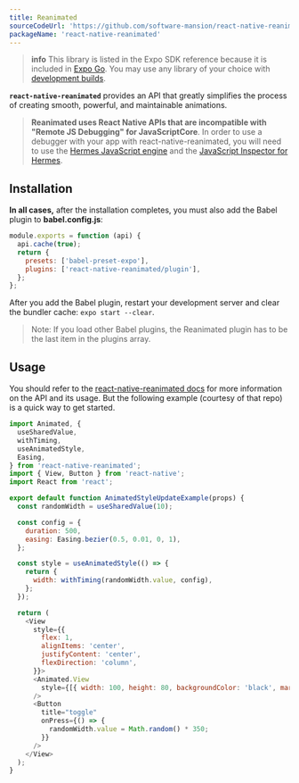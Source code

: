 ```yaml
---
title: Reanimated
sourceCodeUrl: 'https://github.com/software-mansion/react-native-reanimated'
packageName: 'react-native-reanimated'
---
```



> **info** This library is listed in the Expo SDK reference because it is included in [Expo Go](/get-started/expo-go/). You may use any library of your choice with [development builds](/develop/development-builds/introduction/).

**`react-native-reanimated`** provides an API that greatly simplifies the process of creating smooth, powerful, and maintainable animations.

> **Reanimated uses React Native APIs that are incompatible with "Remote JS Debugging" for JavaScriptCore**. In order to use a debugger with your app with react-native-reanimated, you will need to use the [Hermes JavaScript engine](/guides/using-hermes.mdx) and the [JavaScript Inspector for Hermes](/guides/using-hermes.mdx#javascript-inspector-for-hermes).

<PlatformsSection android emulator ios simulator web />

## Installation

<APIInstallSection href="https://docs.swmansion.com/react-native-reanimated/docs/fundamentals/installation" />

**In all cases,** after the installation completes, you must also add the Babel plugin to **babel.config.js**:

```jsx
module.exports = function (api) {
  api.cache(true);
  return {
    presets: ['babel-preset-expo'],
    plugins: ['react-native-reanimated/plugin'],
  };
};
```

After you add the Babel plugin, restart your development server and clear the bundler cache: `expo start --clear`.

> Note: If you load other Babel plugins, the Reanimated plugin has to be the last item in the plugins array.

## Usage

You should refer to the [react-native-reanimated docs](https://docs.swmansion.com/react-native-reanimated/docs/) for more information on the API and its usage. But the following example (courtesy of that repo) is a quick way to get started.

```js
import Animated, {
  useSharedValue,
  withTiming,
  useAnimatedStyle,
  Easing,
} from 'react-native-reanimated';
import { View, Button } from 'react-native';
import React from 'react';

export default function AnimatedStyleUpdateExample(props) {
  const randomWidth = useSharedValue(10);

  const config = {
    duration: 500,
    easing: Easing.bezier(0.5, 0.01, 0, 1),
  };

  const style = useAnimatedStyle(() => {
    return {
      width: withTiming(randomWidth.value, config),
    };
  });

  return (
    <View
      style={{
        flex: 1,
        alignItems: 'center',
        justifyContent: 'center',
        flexDirection: 'column',
      }}>
      <Animated.View
        style={[{ width: 100, height: 80, backgroundColor: 'black', margin: 30 }, style]}
      />
      <Button
        title="toggle"
        onPress={() => {
          randomWidth.value = Math.random() * 350;
        }}
      />
    </View>
  );
}
```
